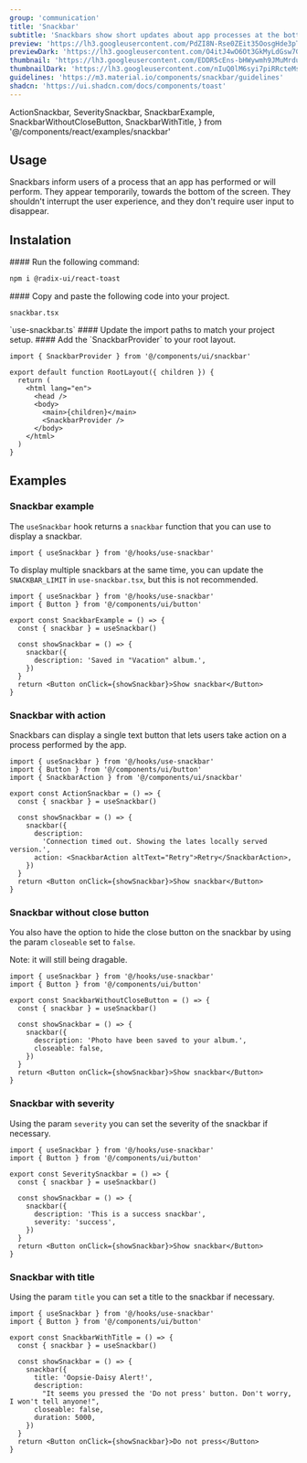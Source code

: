 ```yaml
---
group: 'communication'
title: 'Snackbar'
subtitle: 'Snackbars show short updates about app processes at the bottom of the screen'
preview: 'https://lh3.googleusercontent.com/PdZI8N-Rse0ZEit35OosgHde3pTv4AVvmJnC98Yr2zzxegqu9MUsVU0e7g9m9zrWSkRyEucXNLJqDiLwBKWkHyl3IyM7_GEkVVbpp4Ks0OCToUbyKQ=s0'
previewDark: 'https://lh3.googleusercontent.com/O4itJ4wO6Ot3GkMyLdGsw7GO6zk_Bqi3AgKv3xPMWPpVMWlB4frRzzt27yaqea9BQnc1B0yZfGdAMMNQP4JYKjE3yz3kv_GAZ0WaL0ev9TVO8DqHJg=s0'
thumbnail: 'https://lh3.googleusercontent.com/EDDR5cEns-bHWywmh9JMuMrdut8hncyen4VyZT48gKUBTjmNndhfYhdcgu6KhkgM4u7WGlbqOTaqnBNzhpr_5DU4c5Nlek_nOHC8K-F0WWpzYVrCLfus=w2400'
thumbnailDark: 'https://lh3.googleusercontent.com/nIuQ0lM6syi7piRRcteMse8qsS5rXHar8Fs9YiWQD0xda0EF__4nDktsUcvcCe6zlNDR7bUSBxPlGPXYwexbCsqPTDSKdLL0yq0yJbu60psauW2A9w=w2400'
guidelines: 'https://m3.material.io/components/snackbar/guidelines'
shadcn: 'https://ui.shadcn.com/docs/components/toast'
---
```


  ActionSnackbar,
  SeveritySnackbar,
  SnackbarExample,
  SnackbarWithoutCloseButton,
  SnackbarWithTitle,
} from '@/components/react/examples/snackbar'

## Usage

Snackbars inform users of a process that an app has performed or will perform. They appear temporarily, towards the bottom of the screen. They shouldn't interrupt the user experience, and they don't require user input to disappear.

## Instalation

<Steps>
<Step>
#### Run the following command:

```bash
npm i @radix-ui/react-toast
```

</Step>

<Step>
  #### Copy and paste the following code into your project.

`snackbar.tsx`

<ComponentSource name="snackbar" />
`use-snackbar.ts`
<CodeSource path="/hooks/use-snackbar.ts" lang="ts" />

</Step>

<Step>
#### Update the import paths to match your project setup.

</Step>

<Step>
#### Add the `SnackbarProvider` to your root layout.

```tsx
import { SnackbarProvider } from '@/components/ui/snackbar'

export default function RootLayout({ children }) {
  return (
    <html lang="en">
      <head />
      <body>
        <main>{children}</main>
        <SnackbarProvider />
      </body>
    </html>
  )
}
```

</Step>

</Steps>

## Examples

### Snackbar example

The `useSnackbar` hook returns a `snackbar` function that you can use to display a snackbar.

```tsx
import { useSnackbar } from '@/hooks/use-snackbar'
```

To display multiple snackbars at the same time, you can update the `SNACKBAR_LIMIT` in `use-snackbar.tsx`, but this is not recommended.

<ComponentContainer>
  <SnackbarExample slot='preview' client:visible/>

```tsx
import { useSnackbar } from '@/hooks/use-snackbar'
import { Button } from '@/components/ui/button'

export const SnackbarExample = () => {
  const { snackbar } = useSnackbar()

  const showSnackbar = () => {
    snackbar({
      description: 'Saved in "Vacation" album.',
    })
  }
  return <Button onClick={showSnackbar}>Show snackbar</Button>
}
```

</ComponentContainer>

### Snackbar with action

Snackbars can display a single text button that lets users take action on a process performed by the app.

<ComponentContainer>
  <ActionSnackbar slot='preview' client:visible/>

```tsx
import { useSnackbar } from '@/hooks/use-snackbar'
import { Button } from '@/components/ui/button'
import { SnackbarAction } from '@/components/ui/snackbar'

export const ActionSnackbar = () => {
  const { snackbar } = useSnackbar()

  const showSnackbar = () => {
    snackbar({
      description:
        'Connection timed out. Showing the lates locally served version.',
      action: <SnackbarAction altText="Retry">Retry</SnackbarAction>,
    })
  }
  return <Button onClick={showSnackbar}>Show snackbar</Button>
}
```

</ComponentContainer>

### Snackbar without close button

You also have the option to hide the close button on the snackbar by using the param `closeable` set to `false`.

Note: it will still being dragable.

<ComponentContainer>
  <SnackbarWithoutCloseButton slot='preview' client:visible/>

```tsx
import { useSnackbar } from '@/hooks/use-snackbar'
import { Button } from '@/components/ui/button'

export const SnackbarWithoutCloseButton = () => {
  const { snackbar } = useSnackbar()

  const showSnackbar = () => {
    snackbar({
      description: 'Photo have been saved to your album.',
      closeable: false,
    })
  }
  return <Button onClick={showSnackbar}>Show snackbar</Button>
}
```

</ComponentContainer>

### Snackbar with severity

Using the param `severity` you can set the severity of the snackbar if necessary.

<ComponentContainer>
  <SeveritySnackbar slot='preview' client:visible/>

```tsx
import { useSnackbar } from '@/hooks/use-snackbar'
import { Button } from '@/components/ui/button'

export const SeveritySnackbar = () => {
  const { snackbar } = useSnackbar()

  const showSnackbar = () => {
    snackbar({
      description: 'This is a success snackbar',
      severity: 'success',
    })
  }
  return <Button onClick={showSnackbar}>Show snackbar</Button>
}
```

</ComponentContainer>

### Snackbar with title

Using the param `title` you can set a title to the snackbar if necessary.

<ComponentContainer>
  <SnackbarWithTitle slot='preview' client:visible/>

```tsx
import { useSnackbar } from '@/hooks/use-snackbar'
import { Button } from '@/components/ui/button'

export const SnackbarWithTitle = () => {
  const { snackbar } = useSnackbar()

  const showSnackbar = () => {
    snackbar({
      title: 'Oopsie-Daisy Alert!',
      description:
        "It seems you pressed the 'Do not press' button. Don't worry, I won't tell anyone!",
      closeable: false,
      duration: 5000,
    })
  }
  return <Button onClick={showSnackbar}>Do not press</Button>
}
```

</ComponentContainer>
